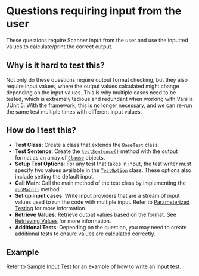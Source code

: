 # Questions requiring input from the user


These questions require Scanner input from the user and use the inputted values to calculate/print the correct output.

## Why is it hard to test this?

Not only do these questions require output format checking, but they also require input values, where the output values calculated might change depending on the input values. This is why multiple cases need to be tested, which is extremely tedious and redundant when working with Vanilla JUnit 5. With the framework, this is no longer necessary, and we can re-run the same test multiple times with different input values.

## How do I test this?

- **Test Class**: Create a class that extends the `BaseTest` class.
- **Test Sentence**: Create the [`testSentence()`](/junit-framework/writing-tests.md#testsentence) method with the output format as an array of [`Clause`](/junit-framework/clauses/clauses.md) objects.
- **Setup Test Options**: For any test that takes in input, the test writer must specify two values available in the [`TestOption`](/junit-framework/input-tests/test-option.md) class. These options also include setting the default input.
- **Call Main**: Call the main method of the test class by implementing the [`runMain()`](/junit-framework/writing-tests.md#runmain) method.
- **Set up input cases**: Write input providers that are a stream of input values used to run the code with multiple input. Refer to [Parameterized Testing](/junit-framework/input-tests/parameterized-testing.md) for more information.
- **Retrieve Values**: Retrieve output values based on the format. See [Retrieving Values](/junit-framework/retrieving-values.md) for more information.
- **Additional Tests**: Depending on the question, you may need to create additional tests to ensure values are calculated correctly.

## Example

Refer to [Sample Input Test](/junit-framework/input-tests/full-example.md#sample-input-test) for an example of how to write an input test.